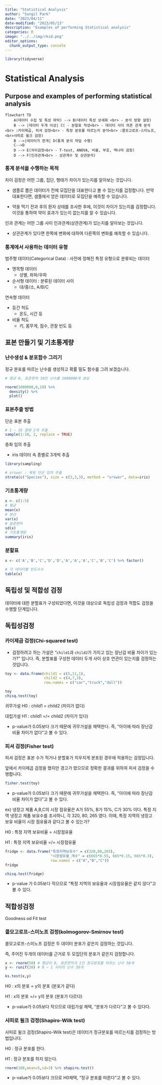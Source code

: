 ```yaml
---
title: "Statistical Analysis"
author: "Sungil Park"
date: "2023/04/11"
date-modified: "2023/05/13"
description: "Examples of performing Statistical analysis"
categories: R
image: "../../img/rkid.png"
editor_options: 
  chunk_output_type: console
---
```


```r
library(tidyverse)
```

# Statistical Analysis

## Purpose and examples of performing statistical analysis

```mermaid
flowchart TD
    A(데이터 수집 및 특성 파악) --> B(데이터 특성 상세화 <br> - 분석 방향 설정)
    B --> |데이터 두개 이상| C( - 분할표 작성<br> - 데이터 사이 의존 관계 분석<br> :카이제곱, 피셔 검정<br> - 특정 분포를 따르는지 분석<br> :콜모고로프-스미노프, <br>샤피로 윌크 검정)
    B -->|데이터가 한개| D(통계 분석 작업 수행)
    C-->D
    D --> E(차이검정<br> - T-test, ANOVA, 비율, 부호, 맥나마 검정)
    D --> F(인과관계<br> - 상관계수 및 상관분석)
```

### 통계 분석을 수행하는 목적

차이 검정은 어떤 그룹, 집단, 형태가 차이가 있는지를 알아보는 것입니다.

-   샘플로 뽑은 데이터가 전체 모집단을 대표한다고 볼 수 있는지를 겁정합니다. 만약 대표한다면, 샘플에서 얻은 데이터로 모집단을 예측할 수 있습니다.

-   약을 먹기 전과 후의 환자 상태를 조사한 후에, 이것이 차이가 있는지를 검정합니다. 이것을 통하여 약이 효과가 있는지 없는지를 알 수 있습니다.

인과 관계는 어떤 그룹 사이 인과관계(상관관계)가 있는지를 알아보는 것입니다.

-   상관관계가 있다면 한쪽에 변화에 대하여 다른쪽의 변화를 예측할 수 있습니다.

### 통계에서 사용하는 데이터 유형

범주형 데이터(Categorical Data) : 사전에 정해진 특정 유형으로 분류되는 데이터

-   명목형 데이터
    -   성별, 좌파/우파
-   순서형 데이터 : 분류된 데이터 사이
    -   대/중/소, A/B/C

연속형 데이터

-   등간 척도
    -   온도, 시간 등
-   비율 척도
    -   키, 몸무게, 점수, 관찰 빈도 등

## 표본 만들기 및 기초통계량

### 난수생성 & 분포함수 그리기

정규 분포를 따르는 난수를 생성하고 확률 밀도 함수를 그려 보겠습니다.

```r
# 평균 0, 표준편차 10인 난수를 1000000개 생성

rnorm(1000000,0,10) %>% 
  density() %>% 
  plot()
```

### 표본추출 방법

단순 표본 추출

```r
# 1 ~ 10 중에 2개 추출
sample(1:10, 2, replace = TRUE)
```

층화 임의 추출

-   iris 데이터 속 종별로 3개씩 추출

```r
library(sampling)

# srswor : 복원 단순 임의 추출
strata(c("Species"), size = c(3,3,3), method = "srswor", data=iris)
```

### 기초통계량

```r
x <- c(1:5)
# 평균
mean(x)
# 분산
var(x)
# 표준편차
sd(x)
# 기초통계량
summary(iris)
```

### 분할표

```r
x <- c('A','B','C','D','D','A','A','A','C','B','C') %>% factor()

# 각 데이터별 빈도수수
table(x)
```

## 독립성 및 적합성 검정

데이터에 대한 분할표가 구성되었다면, 이것을 대상으로 독립성 검정과 적합도 검정을 수행할 단계입니다.

## 독립성검정

### 카이제곱 검정(Chi-squared test)

-   검정하려고 하는 가설은 "`child1`과 `child2`가 가지고 있는 장난감 비율 차이가 있는가?" 입니다. 즉, 분할표를 구성한 데이터 두개 사이 상호 연관이 있는지를 검정하는 것입니다.

```r
toy <- data.frame(child1 = c(5,11,1),
                  child2 = c(4,7,3),
                  row.names = c("car","truck","doll"))

toy
chisq.test(toy)
```

귀무가설 H0 : child1 = child2 (차이가 없다)

대립가설 H1 : child1 =/= child2 (차이가 있다)

-   p-value가 0.05보다 크기 때문에 귀무가설을 채택한다. 즉, "아이에 따라 장난감 비율 차이가 없다"고 볼 수 있다.

### 피셔 검정(Fisher test)

피셔 검정은 표본 수가 적거나 분할표가 치우치게 분포된 경우에 적용하는 검정입니다.

앞에서 카이제곱 검정을 했지만 경고가 떴으므로 정확한 결과를 위하여 피셔 검정을 수행합니다.

```r
fisher.test(toy)
```

-   p-value가 0.05보다 크기 때문에 귀무가설을 채택한다. 즉, "아이에 따라 장난감 비율 차이가 없다"고 볼 수 있다.

ex) 냉장고 제품 A,B,C의 시장 점유율은 A가 55%, B가 15%, C가 30% 이다. 특정 지역 냉장고 제품 보유수를 조사하니, 각 320, 80, 265 였다. 이때, 특정 지역의 냉장고 보유 비율이 시장 점유율과 같다고 볼 수 있는가?

H0 : 특정 지역 보유비율 = 시장점유율

H1 : 특정 지역 보유비율 =/= 시장점유율

```r
fridge <- data.frame("특정지역보유수" = c(320,80,265), 
                     "시장점유율_개수" = c(665*0.55, 665*0.15, 665*0.3),
                     row.names = c("A","B","C"))
fridge

chisq.test(fridge)
```

-   p-value 가 0.05보다 작으므로 "특정 지역의 보유율과 시장점유율은 같지 않다"고 볼 수 있다.

## 적합성검정

Goodness od Fit test

### 콜모고로프-스미노프 검정(kolmogorov-Smirnov test)

콜모고로프-스미노프 검정은 두 데이터 분포가 같은지 검정하는 것입니다.

즉, 주어진 두개의 데이터를 근거로 두 모집단의 분포가 같은지 검정합니다.

```r
x <- rnorm(50) # 평균이 0, 표준편차가 1인 정규분포를 따르는 난수 50개
y <- runif(30) # 0 ~ 1 사이의 난수 30개

ks.test(x,y)
```

H0 : x의 분포 = y의 분포 (분포가 같다)

H1 : x의 분포 =/= y의 분포 (분포가 다르다)

-   p-value가 0.05보다 작으므로 대립가설 채택, "분포가 다르다"고 볼 수 있다다.

### 샤피로 윌크 검정(Shapiro-Wilk test)

샤피로 윌크 검정(Shapiro-Wilk test)은 데이터가 정규분포를 따르는지를 검정하는 방법입니다.

H0 : 정규 분포를 한다.

H1 : 정규 분포를 하지 않는다.

```r
rnorm(100,mean=5,sd=3) %>% shapiro.test()
```

-   p-value가 0.05보다 크므로 H0채택, "정규 분포를 따른다"고 볼 수 있다.
